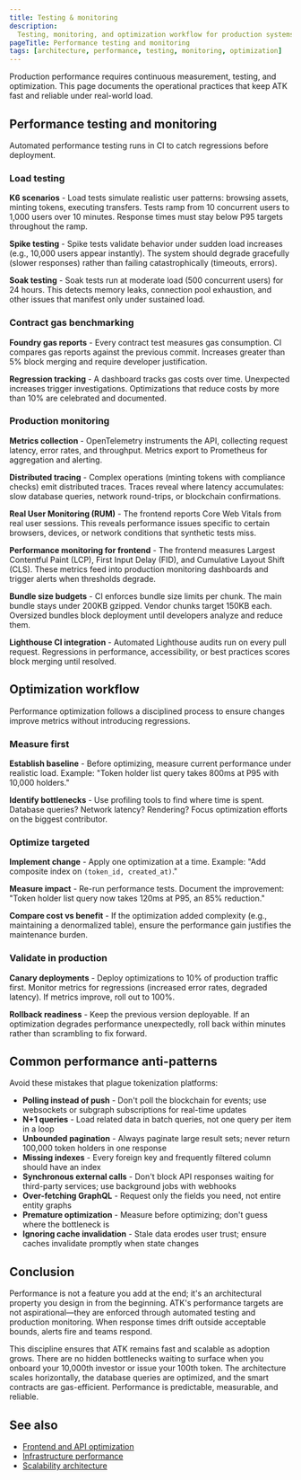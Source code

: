 ```yaml
---
title: Testing & monitoring
description:
  Testing, monitoring, and optimization workflow for production systems
pageTitle: Performance testing and monitoring
tags: [architecture, performance, testing, monitoring, optimization]
---
```


Production performance requires continuous measurement, testing, and
optimization. This page documents the operational practices that keep ATK fast
and reliable under real-world load.

## Performance testing and monitoring

Automated performance testing runs in CI to catch regressions before deployment.

### Load testing

**K6 scenarios** - Load tests simulate realistic user patterns: browsing assets,
minting tokens, executing transfers. Tests ramp from 10 concurrent users to
1,000 users over 10 minutes. Response times must stay below P95 targets
throughout the ramp.

**Spike testing** - Spike tests validate behavior under sudden load increases
(e.g., 10,000 users appear instantly). The system should degrade gracefully
(slower responses) rather than failing catastrophically (timeouts, errors).

**Soak testing** - Soak tests run at moderate load (500 concurrent users) for 24
hours. This detects memory leaks, connection pool exhaustion, and other issues
that manifest only under sustained load.

### Contract gas benchmarking

**Foundry gas reports** - Every contract test measures gas consumption. CI
compares gas reports against the previous commit. Increases greater than 5%
block merging and require developer justification.

**Regression tracking** - A dashboard tracks gas costs over time. Unexpected
increases trigger investigations. Optimizations that reduce costs by more than
10% are celebrated and documented.

### Production monitoring

**Metrics collection** - OpenTelemetry instruments the API, collecting request
latency, error rates, and throughput. Metrics export to Prometheus for
aggregation and alerting.

**Distributed tracing** - Complex operations (minting tokens with compliance
checks) emit distributed traces. Traces reveal where latency accumulates: slow
database queries, network round-trips, or blockchain confirmations.

**Real User Monitoring (RUM)** - The frontend reports Core Web Vitals from real
user sessions. This reveals performance issues specific to certain browsers,
devices, or network conditions that synthetic tests miss.

**Performance monitoring for frontend** - The frontend measures Largest
Contentful Paint (LCP), First Input Delay (FID), and Cumulative Layout Shift
(CLS). These metrics feed into production monitoring dashboards and trigger
alerts when thresholds degrade.

**Bundle size budgets** - CI enforces bundle size limits per chunk. The main
bundle stays under 200KB gzipped. Vendor chunks target 150KB each. Oversized
bundles block deployment until developers analyze and reduce them.

**Lighthouse CI integration** - Automated Lighthouse audits run on every pull
request. Regressions in performance, accessibility, or best practices scores
block merging until resolved.

## Optimization workflow

Performance optimization follows a disciplined process to ensure changes improve
metrics without introducing regressions.

### Measure first

**Establish baseline** - Before optimizing, measure current performance under
realistic load. Example: "Token holder list query takes 800ms at P95 with 10,000
holders."

**Identify bottlenecks** - Use profiling tools to find where time is spent.
Database queries? Network latency? Rendering? Focus optimization efforts on the
biggest contributor.

### Optimize targeted

**Implement change** - Apply one optimization at a time. Example: "Add composite
index on `(token_id, created_at)`."

**Measure impact** - Re-run performance tests. Document the improvement: "Token
holder list query now takes 120ms at P95, an 85% reduction."

**Compare cost vs benefit** - If the optimization added complexity (e.g.,
maintaining a denormalized table), ensure the performance gain justifies the
maintenance burden.

### Validate in production

**Canary deployments** - Deploy optimizations to 10% of production traffic
first. Monitor metrics for regressions (increased error rates, degraded
latency). If metrics improve, roll out to 100%.

**Rollback readiness** - Keep the previous version deployable. If an
optimization degrades performance unexpectedly, roll back within minutes rather
than scrambling to fix forward.

## Common performance anti-patterns

Avoid these mistakes that plague tokenization platforms:

- **Polling instead of push** - Don't poll the blockchain for events; use
  websockets or subgraph subscriptions for real-time updates
- **N+1 queries** - Load related data in batch queries, not one query per item
  in a loop
- **Unbounded pagination** - Always paginate large result sets; never return
  100,000 token holders in one response
- **Missing indexes** - Every foreign key and frequently filtered column should
  have an index
- **Synchronous external calls** - Don't block API responses waiting for
  third-party services; use background jobs with webhooks
- **Over-fetching GraphQL** - Request only the fields you need, not entire
  entity graphs
- **Premature optimization** - Measure before optimizing; don't guess where the
  bottleneck is
- **Ignoring cache invalidation** - Stale data erodes user trust; ensure caches
  invalidate promptly when state changes

## Conclusion

Performance is not a feature you add at the end; it's an architectural property
you design in from the beginning. ATK's performance targets are not
aspirational—they are enforced through automated testing and production
monitoring. When response times drift outside acceptable bounds, alerts fire and
teams respond.

This discipline ensures that ATK remains fast and scalable as adoption grows.
There are no hidden bottlenecks waiting to surface when you onboard your
10,000th investor or issue your 100th token. The architecture scales
horizontally, the database queries are optimized, and the smart contracts are
gas-efficient. Performance is predictable, measurable, and reliable.

## See also

- [Frontend and API optimization](/docs/architecture/performance/frontend-api-optimization)
- [Infrastructure performance](/docs/architecture/performance/infrastructure-performance)
- [Scalability architecture](/docs/architecture/performance/scalability-architecture)
